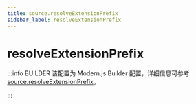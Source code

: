 ```yaml
---
title: source.resolveExtensionPrefix
sidebar_label: resolveExtensionPrefix
---
```

# resolveExtensionPrefix

:::info BUILDER
该配置为 Modern.js Builder 配置，详细信息可参考 [source.resolveExtensionPrefix](https://modernjs.dev/builder/api/config-source.html#source-resolveextensionprefix)。

:::


<Main />
